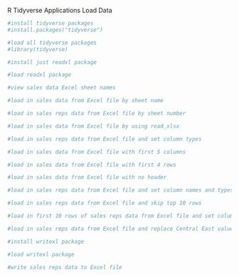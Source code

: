 R Tidyverse Applications
Load Data

```r
#install tidyverse packages
#install.packages("tidyverse")
```

```r
#load all tidyverse packages
#library(tidyverse)
```

```r
#install just readxl package

```

```r
#load readxl package

```

```r
#view sales data Excel sheet names

```

```r
#load in sales data from Excel file by sheet name

```

```r
#load in sales reps data from Excel file by sheet number

```

```r
#load in sales data from Excel file by using read_xlsx

```

```r
#load in sales reps data from Excel file and set column types

```

```r
#load in sales data from Excel file with first 5 columns

```

```r
#load in sales data from Excel file with first 4 rows

```

```r
#load in sales data from Excel file with no header

```

```r
#load in sales reps data from Excel file and set column names and types

```

```r
#load in sales reps data from Excel file and skip top 10 rows

```

```r
#load in first 10 rows of sales reps data from Excel file and set column names and types

```

```r
#load in sales reps data from Excel file and replace Central East values with NA

```

```r
#install writexl package

```

```r
#load writexl package

```

```r
#write sales reps data to Excel file

```
